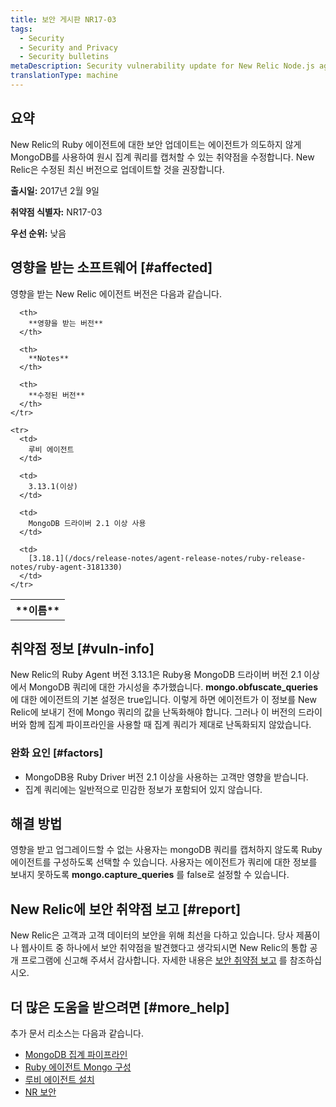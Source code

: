 ```yaml
---
title: 보안 게시판 NR17-03
tags:
  - Security
  - Security and Privacy
  - Security bulletins
metaDescription: Security vulnerability update for New Relic Node.js agent.
translationType: machine
---
```


## 요약

New Relic의 Ruby 에이전트에 대한 보안 업데이트는 에이전트가 의도하지 않게 MongoDB를 사용하여 원시 집계 쿼리를 캡처할 수 있는 취약점을 수정합니다. New Relic은 수정된 최신 버전으로 업데이트할 것을 권장합니다.

**출시일:** 2017년 2월 9일

**취약점 식별자:** NR17-03

**우선 순위:** 낮음

## 영향을 받는 소프트웨어 [#affected]

영향을 받는 New Relic 에이전트 버전은 다음과 같습니다.

<table>
  <tbody>
    <tr>
      <th>
        **이름**
      </th>

      <th>
        **영향을 받는 버전**
      </th>

      <th>
        **Notes**
      </th>

      <th>
        **수정된 버전**
      </th>
    </tr>

    <tr>
      <td>
        루비 에이전트
      </td>

      <td>
        3.13.1(이상)
      </td>

      <td>
        MongoDB 드라이버 2.1 이상 사용
      </td>

      <td>
        [3.18.1](/docs/release-notes/agent-release-notes/ruby-release-notes/ruby-agent-3181330)
      </td>
    </tr>
  </tbody>
</table>

## 취약점 정보 [#vuln-info]

New Relic의 Ruby Agent 버전 3.13.1은 Ruby용 MongoDB 드라이버 버전 2.1 이상에서 MongoDB 쿼리에 대한 가시성을 추가했습니다. **mongo.obfuscate_queries** 에 대한 에이전트의 기본 설정은 true입니다. 이렇게 하면 에이전트가 이 정보를 New Relic에 보내기 전에 Mongo 쿼리의 값을 난독화해야 합니다. 그러나 이 버전의 드라이버와 함께 집계 파이프라인을 사용할 때 집계 쿼리가 제대로 난독화되지 않았습니다.

### 완화 요인 [#factors]

* MongoDB용 Ruby Driver 버전 2.1 이상을 사용하는 고객만 영향을 받습니다.
* 집계 쿼리에는 일반적으로 민감한 정보가 포함되어 있지 않습니다.

## 해결 방법

영향을 받고 업그레이드할 수 없는 사용자는 mongoDB 쿼리를 캡처하지 않도록 Ruby 에이전트를 구성하도록 선택할 수 있습니다. 사용자는 에이전트가 쿼리에 대한 정보를 보내지 못하도록 **mongo.capture_queries** 를 false로 설정할 수 있습니다.

## New Relic에 보안 취약점 보고 [#report]

New Relic은 고객과 고객 데이터의 보안을 위해 최선을 다하고 있습니다. 당사 제품이나 웹사이트 중 하나에서 보안 취약점을 발견했다고 생각되시면 New Relic의 통합 공개 프로그램에 신고해 주셔서 감사합니다. 자세한 내용은 [보안 취약점 보고](/docs/security/new-relic-security/data-privacy/reporting-security-vulnerabilities) 를 참조하십시오.

## 더 많은 도움을 받으려면 [#more_help]

추가 문서 리소스는 다음과 같습니다.

* [MongoDB 집계 파이프라인](https://docs.mongodb.com/manual/core/aggregation-pipeline/)
* [Ruby 에이전트 Mongo 구성](/docs/agents/ruby-agent/configuration/ruby-agent-configuration#mongo)
* [루비 에이전트 설치](/docs/agents/ruby-agent/installation/ruby-agent-installation)
* [NR 보안](https://newrelic.com/security "링크가 새 창에서 열립니다.")